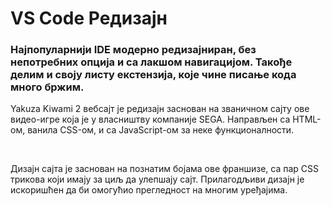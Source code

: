 
# VS Code Редизајн

### Најпопуларнији IDE модерно редизајниран, без непотребних опција и са лакшом навигацијом. Такође делим и своју листу екстензија, које чине писање кода много бржим.

<HeroImage image={VSCode} title="VS Code Редизајн" />

Yakuza Kiwami 2 вебсајт је редизајн заснован на званичном сајту ове видео-игре која је у власништву компаније SEGA. Направљен са HTML-ом, ванила CSS-ом, и са JavaScript-ом за неке функционалности.

<br />

Дизајн сајта је заснован на познатим бојама ове франшизе, са пар CSS трикова који имају за циљ да улепшају сајт. Прилагодљиви дизајн је искоришћен да би омогућио прегледност на многим уређајима.

<br />
<br />

<EntirePageImage image={YakuzaEntirePageImg} alt="Цела страна" />

<br />
